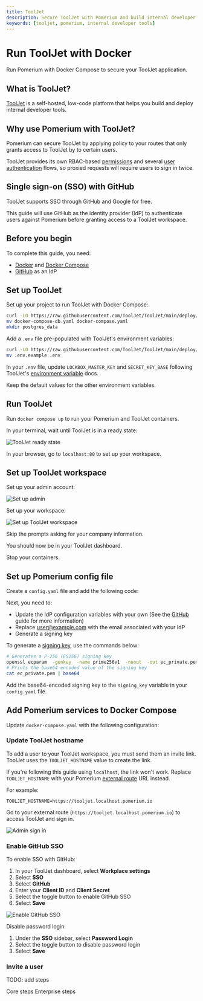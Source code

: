 ```yaml
---
title: ToolJet
description: Secure ToolJet with Pomerium and build internal developer tools.
keywords: [tooljet, pomerium, internal developer tools]
---
```



# Run ToolJet with Docker

Run Pomerium with Docker Compose to secure your ToolJet application.

## What is ToolJet?

[ToolJet](https://www.tooljet.com/) is a self-hosted, low-code platform that helps you build and deploy internal developer tools.

## Why use Pomerium with ToolJet?

Pomerium can secure ToolJet by applying policy to your routes that only grants access to ToolJet by to certain users.

ToolJet provides its own RBAC-based [permissions](https://docs.tooljet.com/docs/org-management/permissions) and several [user authentication](https://docs.tooljet.com/docs/category/user-authentication) flows, so proxied requests will require users to sign in twice.

## Single sign-on (SSO) with GitHub

ToolJet supports SSO through GitHub and Google for free.

This guide will use GitHub as the identity provider (IdP) to authenticate users against Pomerium before granting access to a ToolJet workspace.

## Before you begin

To complete this guide, you need:

- [Docker](https://docs.docker.com/install/) and [Docker Compose](https://docs.docker.com/compose/install/)
- [GitHub](/docs/identity-providers/github) as an IdP

## Set up ToolJet

Set up your project to run ToolJet with Docker Compose:

```bash
curl -LO https://raw.githubusercontent.com/ToolJet/ToolJet/main/deploy/docker/docker-compose-db.yaml
mv docker-compose-db.yaml docker-compose.yaml
mkdir postgres_data
```

Add a `.env` file pre-populated with ToolJet's environment variables:

```bash
curl -LO https://raw.githubusercontent.com/ToolJet/ToolJet/main/deploy/docker/.env.example
mv .env.example .env
```

In your `.env` file, update `LOCKBOX_MASTER_KEY` and `SECRET_KEY_BASE` following ToolJet's [environment variable](https://docs.tooljet.com/docs/setup/env-vars) docs.

Keep the default values for the other environment variables.

## Run ToolJet

Run `docker compose up` to run your Pomerium and ToolJet containers.

In your terminal, wait until ToolJet is in a ready state:

![ToolJet ready state](./img/tooljet/ready-to-use.png)

In your browser, go to `localhost:80` to set up your workspace.

## Set up ToolJet workspace

Set up your admin account:

![Set up admin](./img/tooljet/set-up-admin.png)

Set up your workspace:

![Set up ToolJet workspace](./img/tooljet/set-up-workspace.png)

Skip the prompts asking for your company information.

You should now be in your ToolJet dashboard.

Stop your containers.

## Set up Pomerium config file

Create a `config.yaml` file and add the following code:

<PomeriumConfig />

Next, you need to:

- Update the IdP configuration variables with your own (See the [GitHub](/docs/identity-providers/github) guide for more information)
- Replace user@example.com with the email associated with your IdP
- Generate a signing key

To generate a [signing key](/docs/reference/signing-key), use the commands below:

```bash
# Generates a P-256 (ES256) signing key
openssl ecparam  -genkey  -name prime256v1  -noout  -out ec_private.pem
# Prints the base64 encoded value of the signing key
cat ec_private.pem | base64
```

Add the base64-encoded signing key to the `signing_key` variable in your `config.yaml` file.

## Add Pomerium services to Docker Compose

Update `docker-compose.yaml` with the following configuration:

<PomeriumCompose />

### Update ToolJet hostname

To add a user to your ToolJet workspace, you must send them an invite link. ToolJet uses the `TOOLJET_HOSTNAME` value to create the link.

If you're following this guide using `localhost`, the link won't work. Replace `TOOLJET_HOSTNAME` with your Pomerium [external route](/docs/reference/routes/from) URL instead.

For example:

```env
TOOLJET_HOSTNAME=https://tooljet.localhost.pomerium.io
```

Go to your external route (`https://tooljet.localhost.pomerium.io`) to access ToolJet and sign in.

![Admin sign in](./img/tooljet/admin-sign-in.png)

### Enable GitHub SSO

To enable SSO with GitHub:

1. In your ToolJet dashboard, select **Workplace settings**
2. Select **SSO**
3. Select **GitHub**
4. Enter your **Client ID** and **Client Secret**
5. Select the toggle button to enable GitHub SSO
6. Select **Save**

![Enable GitHub SSO](./img/tooljet/tooljet-soo.png)

Disable password login:

1. Under the **SSO** sidebar, select **Password Login**
2. Select the toggle button to disable password login
3. Select **Save**

### Invite a user
TODO: add steps

<Tabs>
<TabItem value="Core" label"Core">
Core steps
</TabItem>
<TabItem value="Enterprise" label="Enterprise">
Enterprise steps
</TabItem>
</Tabs>





